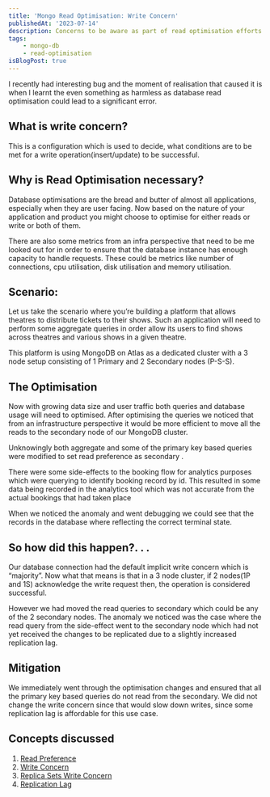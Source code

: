 ```yaml
---
title: 'Mongo Read Optimisation: Write Concern'
publishedAt: '2023-07-14'
description: Concerns to be aware as part of read optimisation efforts in MongoDB
tags:
    - mongo-db
    - read-optimisation
isBlogPost: true
---
```


I recently had interesting bug and the moment of realisation that caused it is when I learnt the even something as harmless as database read optimisation could lead to a significant error.

## What is write concern?

This is a configuration which is used to decide, what conditions are to be met for a write operation(insert/update) to be successful.

## Why is Read Optimisation necessary?

Database optimisations are the bread and butter of almost all applications, especially when they are user facing. Now based on the nature of your application and product you might choose to optimise for either reads or write or both of them.

There are also some metrics from an infra perspective that need to be me looked out for in order to ensure that the database instance has enough capacity to handle requests. These could be metrics like number of connections, cpu utilisation, disk utilisation and memory utilisation.

## Scenario:

Let us take the scenario where you’re building a platform that allows theatres to distribute tickets to their shows. Such an application will need to perform some aggregate queries in order allow its users to find shows across theatres and various shows in a given theatre.

This platform is using MongoDB on Atlas as a dedicated cluster with a 3 node setup consisting of 1 Primary and 2 Secondary nodes (P-S-S).

## The Optimisation

Now with growing data size and user traffic both queries and database usage will need to optimised. After optimising the queries we noticed that from an infrastructure perspective it would be more efficient to move all the reads to the secondary node of our MongoDB cluster.

Unknowingly both aggregate and some of the primary key based queries were modified to set read preference as secondary .

There were some side-effects to the booking flow for analytics purposes which were querying to identify booking record by id. This resulted in some data being recorded in the analytics tool which was not accurate from the actual bookings that had taken place

When we noticed the anomaly and went debugging we could see that the records in the database where reflecting the correct terminal state.

## So how did this happen?. . .

Our database connection had the default implicit write concern which is “majority”. Now what that means is that in a 3 node cluster, if 2 nodes(1P and 1S) acknowledge the write request then, the operation is considered successful.

However we had moved the read queries to secondary which could be any of the 2 secondary nodes. The anomaly we noticed was the case where the read query from the side-effect went to the secondary node which had not yet received the changes to be replicated due to a slightly increased replication lag.

## Mitigation

We immediately went through the optimisation changes and ensured that all the primary key based queries do not read from the secondary. We did not change the write concern since that would slow down writes, since some replication lag is affordable for this use case.

## Concepts discussed

1. [Read Preference](https://www.mongodb.com/docs/manual/core/read-preference/)
2. [Write Concern](https://www.mongodb.com/docs/manual/reference/write-concern/)
3. [Replica Sets Write Concern](https://www.mongodb.com/docs/manual/core/replica-set-write-concern/)
4. [Replication Lag](https://www.mongodb.com/docs/manual/core/replica-set-oplog/#replication-lag-and-flow-control)
